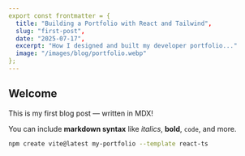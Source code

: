 ```yaml
---
export const frontmatter = {
  title: "Building a Portfolio with React and Tailwind",
  slug: "first-post",
  date: "2025-07-17",
  excerpt: "How I designed and built my developer portfolio..."
  image: "/images/blog/portfolio.webp"
};
---
```


## Welcome

This is my first blog post — written in MDX!

You can include **markdown syntax** like _italics_, **bold**, `code`, and more.

```bash
npm create vite@latest my-portfolio --template react-ts
```
